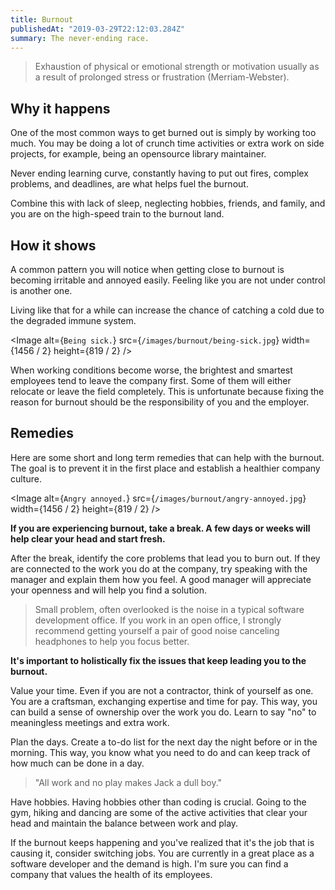 ```yaml
---
title: Burnout
publishedAt: "2019-03-29T22:12:03.284Z"
summary: The never-ending race.
---
```


> Exhaustion of physical or emotional strength or motivation usually as a result of prolonged stress or frustration (Merriam-Webster).

## Why it happens

One of the most common ways to get burned out is simply by working too much. You may be doing a lot of crunch time activities or extra work on side projects, for example, being an opensource library maintainer.

Never ending learning curve, constantly having to put out fires, complex problems, and deadlines, are what helps fuel the burnout.

Combine this with lack of sleep, neglecting hobbies, friends, and family, and you are on the high-speed train to the burnout land.

## How it shows

A common pattern you will notice when getting close to burnout is becoming irritable and annoyed easily. Feeling like you are not under control is another one.

Living like that for a while can increase the chance of catching a cold due to the degraded immune system.

<Image
  alt={`Being sick.`}
  src={`/images/burnout/being-sick.jpg`}
  width={1456 / 2}
  height={819 / 2}
/>

When working conditions become worse, the brightest and smartest employees tend to leave the company first. Some of them will either relocate or leave the field completely. This is unfortunate because fixing the reason for burnout should be the responsibility of you and the employer.

## Remedies

Here are some short and long term remedies that can help with the burnout. The goal is to prevent it in the first place and establish a healthier company culture.

<Image
  alt={`Angry annoyed.`}
  src={`/images/burnout/angry-annoyed.jpg`}
  width={1456 / 2}
  height={819 / 2}
/>

**If you are experiencing burnout, take a break. A few days or weeks will help clear your head and start fresh.**

After the break, identify the core problems that lead you to burn out. If they are connected to the work you do at the company, try speaking with the manager and explain them how you feel. A good manager will appreciate your openness and will help you find a solution.

> Small problem, often overlooked is the noise in a typical software development office. If you work in an open office, I strongly recommend getting yourself a pair of good noise canceling headphones to help you focus better.

**It's important to holistically fix the issues that keep leading you to the burnout.**

Value your time. Even if you are not a contractor, think of yourself as one. You are a craftsman, exchanging expertise and time for pay. This way, you can build a sense of ownership over the work you do. Learn to say "no" to meaningless meetings and extra work.

Plan the days. Create a to-do list for the next day the night before or in the morning. This way, you know what you need to do and can keep track of how much can be done in a day.

> "All work and no play makes Jack a dull boy."

Have hobbies. Having hobbies other than coding is crucial. Going to the gym, hiking and dancing are some of the active activities that clear your head and maintain the balance between work and play.

If the burnout keeps happening and you've realized that it's the job that is causing it, consider switching jobs. You are currently in a great place as a software developer and the demand is high. I'm sure you can find a company that values the health of its employees.

